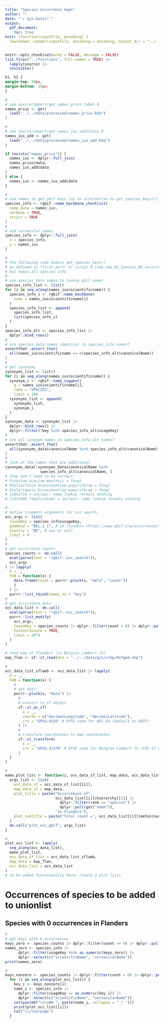 ```yaml
---
title: "Species occurrence maps"
author: ""
date: "`r Sys.Date()`"
output: 
  pdf_document:
    toc: true
knit: (function(inputFile, encoding) {
  rmarkdown::render(inputFile, encoding = encoding, output_dir = "../../output/informal") })
---
```


```r
knitr::opts_chunk$set(echo = FALSE, message = FALSE)
list.files("../functions", full.names = TRUE) |>
  lapply(source) |>
  invisible()
```

```css
h1, h2 {
margin-top: 50px; 
margin-bottom: 25px;
}
```


```r
#
# see source/import/get_names_prius_tabel.R
names_prius <- get(
  load("../../data/processed/names_prius.Rda")
)
```


```r
#
# see source/import/get_names_ius_additions.R
names_ius_add <- get(
  load("../../data/processed/names_ius_add.Rda")
)
```


```r
if (exists("names_prius")) {
  names_ius <- dplyr::full_join(
  names_prius$data,
  names_ius_add$data
)
} else {
  names_ius <- names_ius_add$data
}

```



```r
#
# use names to get gbif keys (as an alternative to get_species_keys())
species_info <- rgbif::name_backbone_checklist(
  name_data = names_ius,
  verbose = TRUE,
  strict = TRUE
)
#
# add vernacular names
species_info <- dplyr::full_join(
  x = species_info,
  y = names_ius
)
```


```r
#
# the following code mimics get_species_keys()
# as defined in *first part* of script R_code_new_EU_Species_BE_occurrences.R
# but keeps all species info
#
# use species_data names to lookup gbif names
species_info_list <- list()
for (i in seq_along(names_ius$scientificname)) {
  species_info_i <- rgbif::name_backbone(
    name = names_ius$scientificname[i]
  )
  species_info_list <- append(
    species_info_list,
    list(species_info_i)
  )
}
species_info_alt <- species_info_list |>
  dplyr::bind_rows()
#
# are species_data names identical to species_info names?
assertthat::assert_that(
  all(names_ius$scientificname == c(species_info_alt$canonicalName))
)
#
# get synonyms
synonyms_list <- list()
for (i in seq_along(names_ius$scientificname)) {
  synonym_i <- rgbif::name_suggest(
    q = names_ius$scientificname[i],
    rank = "SPECIES",
    limit = 10)
  synonyms_list <- append(
    synonyms_list,
    synonym_i
  )
}
synonyms_data <- synonyms_list |>
  dplyr::bind_rows() |>
  dplyr::filter(!key %in% species_info_alt$usageKey)
#
# are all synonym names in species_info_alt names?
assertthat::assert_that(
  all(synonyms_data$canonicalName %in% species_info_alt$canonicalName)
)
#
# look at the names that are additional
synonyms_data[!synonyms_data$canonicalName %in%
                species_info_alt$canonicalName, ]
# they don't seem to be correct:
# Fusarium acaciae-mearnsii = fungi
# Phyllactinia broussonetiae-papyriferae = fungi
# Ovulariopsis broussonetiae-papyriferae = fungi
# 11641716 = unclear; name_lookup reveals nothing
# 11425489 (duplicated) = unclear; name_lookup reveals nothing
```


```r
#
# define (common) arguments for occ search
occ_args <- list(
  taxonKey = species_info$usageKey,
  gadmGid = "BEL.2_1", # id flanders (https://www.gbif.org/occurrence/search)
  country = "BE", # use or not?
  limit = 0
)
#
# get occurrence counts
species_counts <- do.call(
  eval(parse(text = "rgbif::occ_search")),
  occ_args
) |> lapply(
  X = _,
  FUN = function(x) {
    data.frame(count = purrr::pluck(x, "meta", "count"))
    }
  ) |>
  purrr::list_rbind(names_to = "key")
#
# get occurrence data
occ_data_list <- do.call(
  eval(parse(text = "rgbif::occ_search")),
  purrr::list_modify(
    occ_args,
    taxonKey = species_counts |> dplyr::filter(count > 0) |> dplyr::pull(key),
    hasCoordinate = TRUE,
    limit = 10^4
  )
)
```


```r

# load map of Flanders (in Belgian Lambert 72)
map_flan <- sf::st_read(dsn = "../../data/gis/vrbg/Refgem.shp")

```

```r
#
occ_data_list_sflamb <- occ_data_list |> lapply(
  X = _,
  FUN = function(x) {
    #
    # get data
    purrr::pluck(x, "data") |>
      #
      # convert to sf object
      sf::st_as_sf(
        x = _,
        coords = c("decimalLongitude", "decimalLatitude"),
        crs = "EPSG:4326" # EPSG code for WGS 84 (default on GBIF)
      ) |>
      #
      # transform coordinates to map coordinates
      sf::st_transform(
        x = _,
        crs = "EPSG:31370" # EPSG code for Belgian Lambert 72 (CRS of map)
      )
  }
)

```


```r
#
make_plot_list <- function(i, occ_data_sf_list, map_data, occ_data_list) {
  args_list <- list(
    occ_data_sf = occ_data_sf_list[[i]],
    map_data_sf = map_data,
    plot_title = paste("Occurrences of",
                       occ_data_list[[i]]$hierarchy[[1]] |>
                         dplyr::filter(rank == "species") |>
                         dplyr::pull(get("name")),
                       "in Flanders"),
    plot_subtitle = paste("Total count =", occ_data_list[[i]]$meta$count)
  )
  do.call("plot_occ_gbif", args_list)
}
```


```r
#
plot_occ_list <- lapply(
  seq_along(occ_data_list),
  make_plot_list,
  occ_data_sf_list = occ_data_list_sflamb,
  map_data = map_flan,
  occ_data_list = occ_data_list
)
# to be added functionality here: create 2 plot lists

```


\newpage

# Occurrences of species to be added to unionlist

## Species with 0 occurrences in Flanders

```r
#
# get keys with 0 occurrences
keys_zero <- species_counts |> dplyr::filter(count == 0) |> dplyr::pull(key)
names_zero <- species_info |>
      dplyr::filter(usageKey %in% as.numeric(keys_zero)) |>
      dplyr::select(c("scientificName", "vernacularName"))
print(names_zero)
```
\newpage

<!-- Species with > 0 occurrences in Flanders -->

```r
#
keys_nonzero <- species_counts |> dplyr::filter(count > 0) |> dplyr::pull(key)
  for (i in seq_along(plot_occ_list)) {
    key_i <- keys_nonzero[i]
    name_i <- species_info |>
      dplyr::filter(usageKey == as.numeric(key_i)) |>
      dplyr::select(c("scientificName", "vernacularName"))
    cat(paste0("\n\n## ", paste(name_i, collapse = " | ")))
    print(plot_occ_list[[i]])
    cat("\\clearpage")
  }
```
